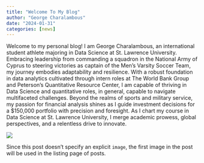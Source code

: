 ```yaml
---
title: "Welcome To My Blog"
author: "George Charalambous"
date: "2024-01-31"
categories: [news]
---
```


Welcome to my personal blog! I am George Charalambous, an international student athlete majoring in Data Science at St. Lawrence University. Embracing leadership from commanding a squadron in the National Army of Cyprus to steering victories as captain of the Men’s Varsity Soccer Team, my journey embodies adaptability and resilience. With a robust foundation in data analytics cultivated through intern roles at The World Bank Group and Peterson's Quantitative Resource Center, I am capable of thriving in Data Science and quantitative roles, in general, capable to navigate multifaceted challenges. Beyond the realms of sports and military service, my passion for financial analysis shines as I guide investment decisions for a $150,000 portfolio with precision and foresight. As I chart my course in Data Science at St. Lawrence University, I merge academic prowess, global perspectives, and a relentless drive to innovate.

![](field.jpeg)

Since this post doesn't specify an explicit `image`, the first image in the post will be used in the listing page of posts.
